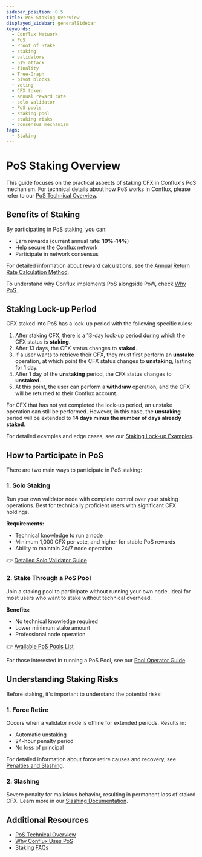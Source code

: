 ```yaml
---
sidebar_position: 0.5
title: PoS Staking Overview
displayed_sidebar: generalSidebar
keywords:
  - Conflux Network
  - PoS
  - Proof of Stake
  - staking
  - validators
  - 51% attack
  - finality
  - Tree-Graph
  - pivot blocks
  - voting
  - CFX token
  - annual reward rate
  - solo validator
  - PoS pools
  - staking pool
  - staking risks
  - consensus mechanism
tags:
  - Staking
---
```


# PoS Staking Overview

This guide focuses on the practical aspects of staking CFX in Conflux's PoS mechanism. For technical details about how PoS works in Conflux, please refer to our [PoS Technical Overview](/docs/general/conflux-basics/consensus-mechanisms/proof-of-stake/pos_overview).

## Benefits of Staking

By participating in PoS staking, you can:

- Earn rewards (current annual rate: **10%-14%**)
- Help secure the Conflux network
- Participate in network consensus

For detailed information about reward calculations, see the [Annual Return Rate Calculation Method](/docs/general/conflux-basics/consensus-mechanisms/proof-of-stake/pos_overview#accrued-interest).

To understand why Conflux implements PoS alongside PoW, check [Why PoS](/docs/general/conflux-basics/consensus-mechanisms/proof-of-stake/why-pos).

## Staking Lock-up Period

CFX staked into PoS has a lock-up period with the following specific rules:  

1. After staking CFX, there is a 13-day lock-up period during which the CFX status is **staking**.  
2. After 13 days, the CFX status changes to **staked**.  
3. If a user wants to retrieve their CFX, they must first perform an **unstake** operation, at which point the CFX status changes to **unstaking**, lasting for 1 day.  
4. After 1 day of the **unstaking** period, the CFX status changes to **unstaked**.  
5. At this point, the user can perform a **withdraw** operation, and the CFX will be returned to their Conflux account.  

For CFX that has not yet completed the lock-up period, an unstake operation can still be performed. However, in this case, the **unstaking** period will be extended to **14 days minus the number of days already staked**. 

For detailed examples and edge cases, see our [Staking Lock-up Examples](/docs/general/conflux-basics/consensus-mechanisms/proof-of-stake/pos_overview#example).

## How to Participate in PoS

There are two main ways to participate in PoS staking:

### 1. Solo Staking

Run your own validator node with complete control over your staking operations. Best for technically proficient users with significant CFX holdings.

**Requirements:**

- Technical knowledge to run a node
- Minimum 1,000 CFX per vote, and higher for stable PoS rewards
- Ability to maintain 24/7 node operation

👉 [Detailed Solo Validator Guide](./become-a-solo-validator)

### 2. Stake Through a PoS Pool

Join a staking pool to participate without running your own node. Ideal for most users who want to stake without technical overhead.

**Benefits:**

- No technical knowledge required
- Lower minimum stake amount
- Professional node operation

👉 [Available PoS Pools List](./pos-pools-list)

For those interested in running a PoS Pool, see our [Pool Operator Guide](./running-staking-pool).

## Understanding Staking Risks

Before staking, it's important to understand the potential risks:

### 1. Force Retire

Occurs when a validator node is offline for extended periods. Results in:

- Automatic unstaking
- 24-hour penalty period
- No loss of principal

For detailed information about force retire causes and recovery, see [Penalties and Slashing](/docs/general/conflux-basics/consensus-mechanisms/proof-of-stake/penalties_and_slash#force-retire).

### 2. Slashing

Severe penalty for malicious behavior, resulting in permanent loss of staked CFX. Learn more in our [Slashing Documentation](/docs/general/conflux-basics/consensus-mechanisms/proof-of-stake/penalties_and_slash#slashing).

## Additional Resources

- [PoS Technical Overview](/docs/general/conflux-basics/consensus-mechanisms/proof-of-stake/pos_overview)
- [Why Conflux Uses PoS](/docs/general/conflux-basics/consensus-mechanisms/proof-of-stake/why-pos)
- [Staking FAQs](./faqs)
